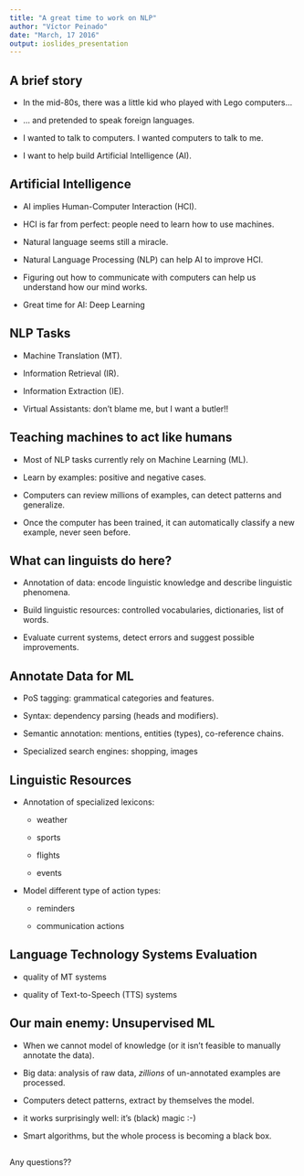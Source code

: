 ```yaml
---
title: "A great time to work on NLP"
author: "Víctor Peinado"
date: "March, 17 2016"
output: ioslides_presentation
---
```



## A brief story

- In the mid-80s, there was a little kid who played with Lego computers...

- ... and pretended to speak foreign languages.

- I wanted to talk to computers. I wanted computers to talk to me.

- I want to help build Artificial Intelligence (AI).


## Artificial Intelligence

- AI implies Human-Computer Interaction (HCI).

- HCI is far from perfect: people need to learn how to use machines.

- Natural language seems still a miracle.

- Natural Language Processing (NLP) can help AI to improve HCI.

- Figuring out how to communicate with computers can help us understand how our mind works.

- Great time for AI: Deep Learning


## NLP Tasks

- Machine Translation (MT).

- Information Retrieval (IR).

- Information Extraction (IE).

- Virtual Assistants: don't blame me, but I want a butler!! 


## Teaching machines to act like humans

- Most of NLP tasks currently rely on Machine Learning (ML).

- Learn by examples: positive and negative cases.

- Computers can review millions of examples, can detect patterns and generalize.

- Once the computer has been trained, it can automatically classify a new example, never seen before.


## What can linguists do here?

- Annotation of data: encode linguistic knowledge and describe linguistic phenomena.

- Build linguistic resources: controlled vocabularies, dictionaries, list of words.

- Evaluate current systems, detect errors and suggest possible improvements.



## Annotate Data for ML

- PoS tagging: grammatical categories and features.

- Syntax: dependency parsing (heads and modifiers).

- Semantic annotation: mentions, entities (types), co-reference chains.

- Specialized search engines: shopping, images


## Linguistic Resources

- Annotation of specialized lexicons:

    - weather

    - sports

    - flights

    - events

- Model different type of action types:

    - reminders
  
    - communication actions


## Language Technology Systems Evaluation

- quality of MT systems

- quality of Text-to-Speech (TTS) systems 




## Our main enemy: Unsupervised ML

- When we cannot model of knowledge (or it isn't feasible to manually annotate the data).

- Big data: analysis of raw data, *zillions* of un-annotated examples are processed.

- Computers detect patterns, extract by themselves the model.

- it works surprisingly well: it's (black) magic :-)

- Smart algorithms, but the whole process is becoming a black box. 


## 

Any questions??
